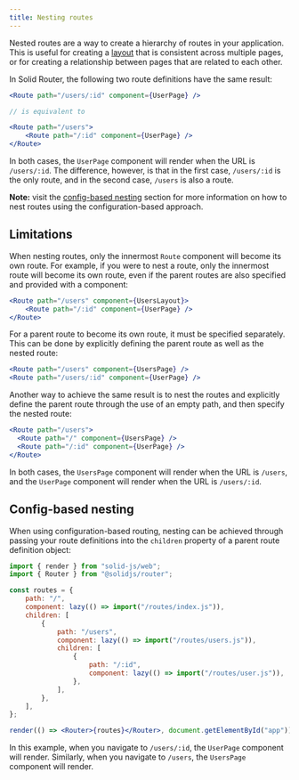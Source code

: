 ```yaml
---
title: Nesting routes
---
```


Nested routes are a way to create a hierarchy of routes in your application.
This is useful for creating a [layout](/solid-router/concepts/layouts) that is consistent across multiple pages, or for creating a relationship between pages that are related to each other.

In Solid Router, the following two route definitions have the same result:

```jsx
<Route path="/users/:id" component={UserPage} />

// is equivalent to

<Route path="/users">
	<Route path="/:id" component={UserPage} />
</Route>
```

In both cases, the `UserPage` component will render when the URL is `/users/:id`.
The difference, however, is that in the first case, `/users/:id` is the only route, and in the second case, `/users` is also a route.

**Note:** visit the [config-based nesting](#config-based-nesting) section for more information on how to nest routes using the configuration-based approach.

## Limitations

When nesting routes, only the innermost `Route` component will become its own route.
For example, if you were to nest a route, only the innermost route will become its own route, even if the parent routes are also specified and provided with a component:

```jsx
<Route path="/users" component={UsersLayout}>
	<Route path="/:id" component={UserPage} />
</Route>
```

For a parent route to become its own route, it must be specified separately. This can be done by explicitly defining the parent route as well as the nested route:

```jsx
<Route path="/users" component={UsersPage} />
<Route path="/users/:id" component={UserPage} />
```

Another way to achieve the same result is to nest the routes and explicitly define the parent route through the use of an empty path, and then specify the nested route:

```jsx
<Route path="/users">
  <Route path="/" component={UsersPage} />
  <Route path="/:id" component={UserPage} />
</Route>
```

In both cases, the `UsersPage` component will render when the URL is `/users`, and the `UserPage` component will render when the URL is `/users/:id`.

## Config-based nesting

When using configuration-based routing, nesting can be achieved through passing your route definitions into the `children` property of a parent route definition object:

```jsx
import { render } from "solid-js/web";
import { Router } from "@solidjs/router";

const routes = {
	path: "/",
	component: lazy(() => import("/routes/index.js")),
	children: [
		{
			path: "/users",
			component: lazy(() => import("/routes/users.js")),
			children: [
				{
					path: "/:id",
					component: lazy(() => import("/routes/user.js")),
				},
			],
		},
	],
};

render(() => <Router>{routes}</Router>, document.getElementById("app"));
```

In this example, when you navigate to `/users/:id`, the `UserPage` component will render.
Similarly, when you navigate to `/users`, the `UsersPage` component will render.
